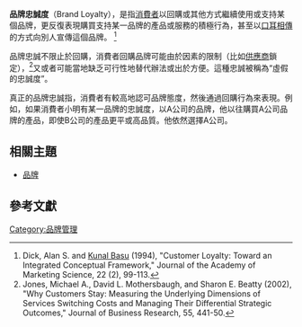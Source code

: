 {{Expand English}}
'''品牌忠誠度'''（Brand Loyalty），是指[[消費者|消費者]]以回購或其他方式繼續使用或支持某個品牌，更反復表現購買支持某一品牌的產品或服務的積極行為，甚至以[[口耳相传|口耳相傳]]的方式向別人宣傳這個品牌。 <ref name="Dick 1994">Dick, Alan S. and [[Kunal_Basu|Kunal Basu]] (1994), "Customer Loyalty: Toward an Integrated Conceptual Framework," Journal of the Academy of Marketing Science, 22 (2), 99-113.</ref> 

品牌忠誠不限止於回購，消費者回購品牌可能由於因素的限制（比如[[供應商|供應商]]鎖定），<ref>Jones, Michael A., David L. Mothersbaugh, and Sharon E. Beatty (2002), "Why Customers Stay: Measuring the Underlying Dimensions of Services Switching Costs and Managing Their Differential Strategic Outcomes," Journal of Business Research, 55, 441-50.</ref>又或者可能當地缺乏可行性地替代辦法或出於方便。這種忠誠被稱為“虛假的忠誠度”。

真正的品牌忠誠指，消費者有較高地認可品牌態度，然後通過回購行為來表現。例如，如果消費者小明有某一品牌的忠誠度，以A公司的品牌，他以往購買A公司品牌的產品，即使B公司的產品更平或高品質。他依然選擇A公司。

==相關主題==
*[[品牌|品牌]]

==參考文獻==
{{reflist}}

[[Category:品牌管理|Category:品牌管理]]